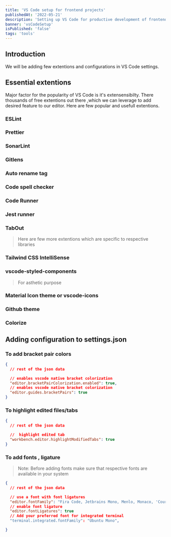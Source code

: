 ```yaml
---
title: 'VS Code setup for frontend projects'
publishedAt: '2022-05-21'
description: 'Setting up VS Code for productive development of frontend projects'
banner: 'vsCodeSetup'
isPublished: 'false'
tags: 'tools'
---
```


## Introduction

We will be adding few extentions and configurations in VS Code settings.

## Essential extentions

Major factor for the popularity of VS Code is it's extensensibilty. There thousands of free extentions out there ,which we can leverage to add desired feature to our editor.
Here are few popular and usefull extentions.

### ESLint

### Prettier

### SonarLint

### Gitlens

### Auto rename tag

### Code spell checker

### Code Runner

### Jest runner

### TabOut

> Here are few more extentions which are specific to respective libraries

### Tailwind CSS IntelliSense

### vscode-styled-components

> For asthetic purpose

### Material Icon theme or vscode-icons

### Github theme

### Colorize

## Adding configuration to settings.json

### To add bracket pair colors

```json
{
  // rest of the json data

  // enables vscode native bracket colorization
  "editor.bracketPairColorization.enabled": true,
  // enables vscode native bracket colorization
  "editor.guides.bracketPairs": true
}
```

### To highlight edited files/tabs

```json
{
  // rest of the json data

  //  highlight edited tab
  "workbench.editor.highlightModifiedTabs": true
}
```

### To add fonts , ligature

> Note: Before adding fonts make sure that respective fonts are available in your system

```json
{
  // rest of the json data

  // use a font with font ligatures
  "editor.fontFamily": "Fira Code, Jetbrains Mono, Menlo, Monaco, 'Courier New', monospace",
  // enable font ligature
  "editor.fontLigatures": true
  // Add your preferred font for integrated terminal
  "terminal.integrated.fontFamily": "Ubuntu Mono",

}
```
